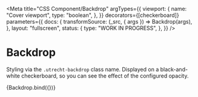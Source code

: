 <!-- @license CC0-1.0 -->


<Meta
  title="CSS Component/Backdrop"
  argTypes={{
    viewport: {
      name: "Cover viewport",
      type: "boolean",
    },
  }}
  decorators={[checkerboard]}
  parameters={{
    docs: {
      transformSource: (_src, { args }) => Backdrop(args),
    },
    layout: "fullscreen",
    status: {
      type: "WORK IN PROGRESS",
    },
  }}
/>

# Backdrop

Styling via the `.utrecht-backdrop` class name. Displayed on a black-and-white checkerboard, so you can see the effect of the configured opacity.

<Canvas>
  <Story name="Backdrop" args={{ ...defaultArgs }}>
    {Backdrop.bind({})}
  </Story>
</Canvas>

<ArgsTable story="Backdrop" />
